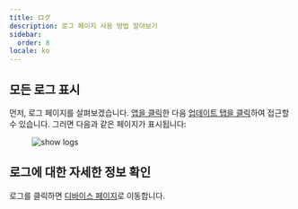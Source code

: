 ```yaml
---
title: ログ
description: 로그 페이지 사용 방법 알아보기
sidebar:
  order: 8
locale: ko
---
```


## 모든 로그 표시
먼저, 로그 페이지를 살펴보겠습니다. [앱을 클릭](/docs/webapp/main-page)한 다음 [업데이트 탭을 클릭](/docs/webapp/main-app-page)하여 접근할 수 있습니다.
그러면 다음과 같은 페이지가 표시됩니다:

<figure><img style="margin-left: auto; margin-right: auto" src="/logswebp" alt="show logs" /><figcaption></figcaption></figure>

## 로그에 대한 자세한 정보 확인

로그를 클릭하면 [디바이스 페이지](/docs/webapp/devices/)로 이동합니다.